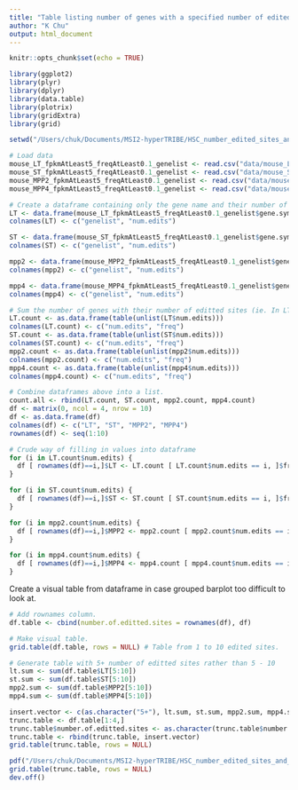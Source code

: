 ```yaml
---
title: "Table listing number of genes with a specified number of edited sites in HSCs"
author: "K Chu"
output: html_document
---
```


```r
knitr::opts_chunk$set(echo = TRUE)
```


```r
library(ggplot2)
library(plyr)
library(dplyr)
library(data.table)
library(plotrix)
library(gridExtra)
library(grid)

setwd("/Users/chuk/Documents/MSI2-hyperTRIBE/HSC_number_edited_sites_and_number_of_genes/")

# Load data
mouse_LT_fpkmAtLeast5_freqAtLeast0.1_genelist <- read.csv("data/mouse_LT_fpkmAtLeast5_freqAtLeast0.1_genelist.csv", header=TRUE)
mouse_ST_fpkmAtLeast5_freqAtLeast0.1_genelist <- read.csv("data/mouse_ST_fpkmAtLeast5_freqAtLeast0.1_genelist.csv", header=TRUE)
mouse_MPP2_fpkmAtLeast5_freqAtLeast0.1_genelist <- read.csv("data/mouse_MPP2_fpkmAtLeast5_freqAtLeast0.1_genelist.csv", header=TRUE)
mouse_MPP4_fpkmAtLeast5_freqAtLeast0.1_genelist <- read.csv("data/mouse_MPP4_fpkmAtLeast5_freqAtLeast0.1_genelist.csv", header=TRUE)
```


```r
# Create a dataframe containing only the gene name and their number of binding sites
LT <- data.frame(mouse_LT_fpkmAtLeast5_freqAtLeast0.1_genelist$gene.symbol, mouse_LT_fpkmAtLeast5_freqAtLeast0.1_genelist$new.num.edits) 
colnames(LT) <- c("genelist", "num.edits")

ST <- data.frame(mouse_ST_fpkmAtLeast5_freqAtLeast0.1_genelist$gene.symbol, mouse_ST_fpkmAtLeast5_freqAtLeast0.1_genelist$new.num.edits)
colnames(ST) <- c("genelist", "num.edits")

mpp2 <- data.frame(mouse_MPP2_fpkmAtLeast5_freqAtLeast0.1_genelist$gene.symbol, mouse_MPP2_fpkmAtLeast5_freqAtLeast0.1_genelist$new.num.edits)
colnames(mpp2) <- c("genelist", "num.edits")

mpp4 <- data.frame(mouse_MPP4_fpkmAtLeast5_freqAtLeast0.1_genelist$gene.symbol, mouse_MPP4_fpkmAtLeast5_freqAtLeast0.1_genelist$new.num.edits)
colnames(mpp4) <- c("genelist", "num.edits")

# Sum the number of genes with their number of editted sites (ie. In LT-HSC, 625 genes have 1 editted site) and save the info in a dataframe
LT.count <- as.data.frame(table(unlist(LT$num.edits)))
colnames(LT.count) <- c("num.edits", "freq")
ST.count <- as.data.frame(table(unlist(ST$num.edits)))
colnames(ST.count) <- c("num.edits", "freq")
mpp2.count <- as.data.frame(table(unlist(mpp2$num.edits)))
colnames(mpp2.count) <- c("num.edits", "freq")
mpp4.count <- as.data.frame(table(unlist(mpp4$num.edits)))
colnames(mpp4.count) <- c("num.edits", "freq")

# Combine dataframes above into a list.
count.all <- rbind(LT.count, ST.count, mpp2.count, mpp4.count)
df <- matrix(0, ncol = 4, nrow = 10)
df <- as.data.frame(df)
colnames(df) <- c("LT", "ST", "MPP2", "MPP4")
rownames(df) <- seq(1:10)

# Crude way of filling in values into dataframe
for (i in LT.count$num.edits) {
  df [ rownames(df)==i,]$LT <- LT.count [ LT.count$num.edits == i, ]$freq
}

for (i in ST.count$num.edits) {
  df [ rownames(df)==i,]$ST <- ST.count [ ST.count$num.edits == i, ]$freq
}

for (i in mpp2.count$num.edits) {
  df [ rownames(df)==i,]$MPP2 <- mpp2.count [ mpp2.count$num.edits == i, ]$freq
}

for (i in mpp4.count$num.edits) {
  df [ rownames(df)==i,]$MPP4 <- mpp4.count [ mpp4.count$num.edits == i, ]$freq
}
```

Create a visual table from dataframe in case grouped barplot too difficult to look at.

```r
# Add rownames column.
df.table <- cbind(number.of.editted.sites = rownames(df), df)

# Make visual table.
grid.table(df.table, rows = NULL) # Table from 1 to 10 edited sites.

# Generate table with 5+ number of editted sites rather than 5 - 10
lt.sum <- sum(df.table$LT[5:10])
st.sum <- sum(df.table$ST[5:10])
mpp2.sum <- sum(df.table$MPP2[5:10])
mpp4.sum <- sum(df.table$MPP4[5:10])

insert.vector <- c(as.character("5+"), lt.sum, st.sum, mpp2.sum, mpp4.sum)
trunc.table <- df.table[1:4,]
trunc.table$number.of.editted.sites <- as.character(trunc.table$number.of.editted.sites)
trunc.table <- rbind(trunc.table, insert.vector)
grid.table(trunc.table, rows = NULL)

pdf("/Users/chuk/Documents/MSI2-hyperTRIBE/HSC_number_edited_sites_and_number_of_genes/figures/table_number_of_genes_and_number_of_edited_sites.pdf", 5, 5, useDingbats = F )
grid.table(trunc.table, rows = NULL)
dev.off()
```







